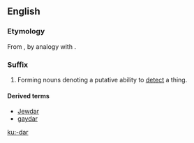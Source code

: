 {{also|dar}}
==English==

===Etymology===
From {{term|radar}}, by analogy with {{term|gaydar}}.

===Suffix===
{{en-suffix|sort=dar}}

# {{usually|humorous}} Forming nouns denoting a putative ability to [[detect]] a thing.

====Derived terms====
* [[Jewdar]]
* [[gaydar]]

[[ku:-dar]]